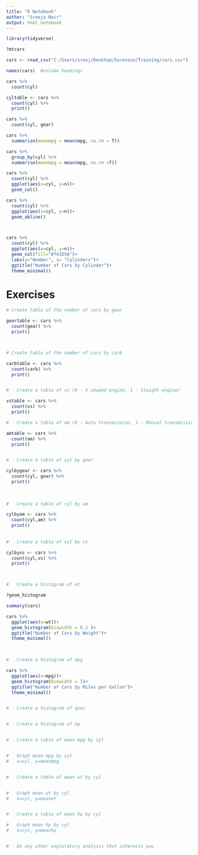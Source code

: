 ```yaml
---
title: "R Notebook"
author: "Sreeja Nair"
output: html_notebook
---
```



```r

library(tidyverse)

?mtcars

```


```r

cars <- read_csv("C:/Users/sreej/Desktop/Sorenson/Training/cars.csv")

names(cars)  #column headings

cars %>% 
  count(cyl)

cyltable <- cars %>% 
  count(cyl) %>% 
  print()

cars %>% 
  count(cyl, gear)

cars %>% 
  summarise(meanmpg = mean(mpg, na.rm = T))

cars %>% 
  group_by(cyl) %>% 
  summarise(meanmpg = mean(mpg, na.rm =T))

cars %>% 
  count(cyl) %>% 
  ggplot(aes(x=cyl, y=n))+
  geom_col()

cars %>% 
  count(cyl) %>%
  ggplot(aes(x=cyl, y=n))+
  geom_abline()



cars %>% 
  count(cyl) %>% 
  ggplot(aes(x=cyl, y=n))+
  geom_col(fill="#741D5A")+
  labs(y="Number", x= "Cylinders")+
  ggtitle("Number of Cars by Cylinder")+
  theme_minimal()


```


# Exercises

```r

# Create table of the number of cars by gear 

geartable <- cars %>% 
  count(gear) %>% 
  print()



# Create table of the number of cars by carb

carbtable <- cars %>% 
  count(carb) %>% 
  print()


#	Create a table of vs (0 - V shaped engine, 1 - Staight engine)

vstable <- cars %>% 
  count(vs) %>% 
  print()

#	Create a table of am (0 - Auto transmission, 1 - Manual transmission)

amtable <- cars %>% 
  count(am) %>% 
  print()


#	Create a table of cyl by gear

cylbygear <- cars %>%
  count(cyl, gear) %>% 
  print()
  
  
  
#	Create a table of cyl by am 

cylbyam <- cars %>% 
  count(cyl,am) %>% 
  print()
  
  
#	Create a table of cyl by vs

cylbyvs <- cars %>%  
  count(cyl,vs) %>% 
  print()



#	Create a histogram of wt

?geom_histogram

summary(cars)

cars %>%  
  ggplot(aes(x=wt))+
  geom_histogram(binwidth = 0.2 )+
  ggtitle("Number of Cars by Weight")+
  theme_minimal()
  


#	Create a histogram of mpg

cars %>%  
  ggplot(aes(x=mpg))+
  geom_histogram(binwidth = 3)+
  ggtitle("Number of Cars by Miles per Gallon")+
  theme_minimal()


#	Create a histogram of qsec


#	Create a histogram of hp 


#	Create a table of mean mpg by cyl


#	Graph mean mpg by cyl 
#	x=cyl, y=meanmpg


#	Create a table of mean wt by cyl


#	Graph mean wt by cyl
#	x=cyl, y=meanwt


#	Create a table of mean hp by cyl

#	Graph mean hp by cyl
#	x=cyl, y=meanhp


#	Do any other exploratory analysis that interests you  


```

